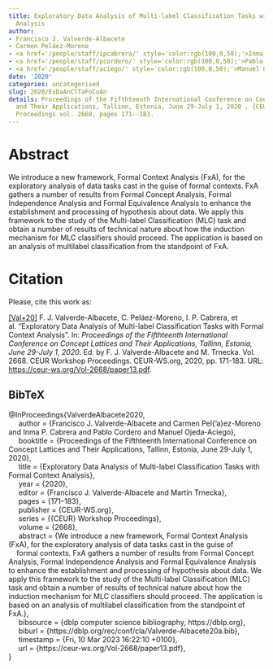 ```yaml
---
title: Exploratory Data Analysis of Multi-label Classification Tasks with Formal Context
  Analysis
author:
- Francisco J. Valverde-Albacete
- Carmen Peláez-Moreno
- <a href='/people/staff/ipcabrera/' style='color:rgb(100,0,50);'>Inma P. Cabrera</a>
- <a href='/people/staff/pcordero/' style='color:rgb(100,0,50);'>Pablo Cordero</a>
- <a href='/people/staff/aciego/' style='color:rgb(100,0,50);'>Manuel Ojeda-Aciego</a>
date: '2020'
categories: uncategorised
slug: 2020/ExDaAnClTaFoCoAn
details: Proceedings of the Fifthteenth International Conference on Concept Lattices
  and Their Applications, Tallinn, Estonia, June 29-July 1, 2020 , {CEUR} Workshop
  Proceedings vol. 2668, pages 171--183.
---
```




# Abstract


We introduce a new framework, Formal Context Analysis (FxA), for the exploratory analysis of data tasks cast in the guise of
formal contexts. FxA gathers a number of results from Formal Concept Analysis, Formal Independence Analysis and Formal Equivalence Analysis to enhance the establishment and processing of hypothesis about data. We apply this framework to the study of the Multi-label Classification (MLC) task and obtain a number of results of technical nature about how the induction mechanism for MLC classifiers should proceed. The application is based on an analysis of multilabel classification from the standpoint of FxA.








# Citation
Please, cite this work as:


<a name=bib-ValverdeAlbacete2020></a>[[Val+20]](#cite-ValverdeAlbacete2020) F. J. Valverde-Albacete, C. Peláez-Moreno, I. P. Cabrera, et al. “Exploratory Data Analysis of Multi-label Classification Tasks with Formal Context Analysis”. In: _Proceedings of the Fifthteenth International Conference on Concept Lattices and Their Applications, Tallinn, Estonia, June 29-July 1, 2020_. Ed. by F. J. Valverde-Albacete and M. Trnecka. Vol. 2668. CEUR Workshop Proceedings. CEUR-WS.org, 2020, pp. 171-183. URL: [https://ceur-ws.org/Vol-2668/paper13.pdf](https://ceur-ws.org/Vol-2668/paper13.pdf).

::: {.callout-note appearance="minimal" collapse=true}

## BibTeX

@InProceedings{ValverdeAlbacete2020,<br>&nbsp;&nbsp;&nbsp;&nbsp;  author = {Francisco J. Valverde-Albacete and Carmen Pel{\a'a}ez-Moreno and Inma P. Cabrera and Pablo Cordero and Manuel Ojeda-Aciego},<br>&nbsp;&nbsp;&nbsp;&nbsp;  booktitle = {Proceedings of the Fifthteenth International Conference on Concept Lattices and Their Applications, Tallinn, Estonia, June 29-July 1, 2020},<br>&nbsp;&nbsp;&nbsp;&nbsp;  title = {Exploratory Data Analysis of Multi-label Classification Tasks with Formal Context Analysis},<br>&nbsp;&nbsp;&nbsp;&nbsp;  year = {2020},<br>&nbsp;&nbsp;&nbsp;&nbsp;  editor = {Francisco J. Valverde-Albacete and Martin Trnecka},<br>&nbsp;&nbsp;&nbsp;&nbsp;  pages = {171--183},<br>&nbsp;&nbsp;&nbsp;&nbsp;  publisher = {CEUR-WS.org},<br>&nbsp;&nbsp;&nbsp;&nbsp;  series = {{CEUR} Workshop Proceedings},<br>&nbsp;&nbsp;&nbsp;&nbsp;  volume = {2668},<br>&nbsp;&nbsp;&nbsp;&nbsp;  abstract = {We introduce a new framework, Formal Context Analysis (FxA), for the exploratory analysis of data tasks cast in the guise of<br>&nbsp;&nbsp;&nbsp;&nbsp;formal contexts. FxA gathers a number of results from Formal Concept Analysis, Formal Independence Analysis and Formal Equivalence Analysis to enhance the establishment and processing of hypothesis about data. We apply this framework to the study of the Multi-label Classification (MLC) task and obtain a number of results of technical nature about how the induction mechanism for MLC classifiers should proceed. The application is based on an analysis of multilabel classification from the standpoint of FxA.},<br>&nbsp;&nbsp;&nbsp;&nbsp;  bibsource = {dblp computer science bibliography, https://dblp.org},<br>&nbsp;&nbsp;&nbsp;&nbsp;  biburl = {https://dblp.org/rec/conf/cla/Valverde-Albacete20a.bib},<br>&nbsp;&nbsp;&nbsp;&nbsp;  timestamp = {Fri, 10 Mar 2023 16:22:10 +0100},<br>&nbsp;&nbsp;&nbsp;&nbsp;  url = {https://ceur-ws.org/Vol-2668/paper13.pdf},<br>}

:::








